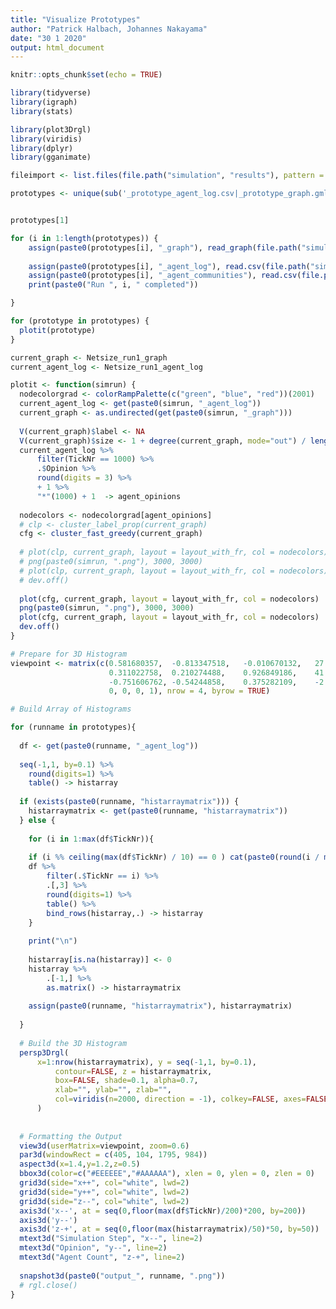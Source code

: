 ```yaml
---
title: "Visualize Prototypes"
author: "Patrick Halbach, Johannes Nakayama"
date: "30 1 2020"
output: html_document
---
```


```r
knitr::opts_chunk$set(echo = TRUE)

library(tidyverse)
library(igraph)
library(stats)

library(plot3Drgl)
library(viridis)
library(dplyr)
library(gganimate)
```


```r
fileimport <- list.files(file.path("simulation", "results"), pattern = ".csv|.gml")

prototypes <- unique(sub('_prototype_agent_log.csv|_prototype_graph.gml|_prototype_agent_communities.csv', '', fileimport))


prototypes[1]

for (i in 1:length(prototypes)) {
    assign(paste0(prototypes[i], "_graph"), read_graph(file.path("simulation","results", paste0(prototypes[i], "_prototype_graph.gml")), format = "gml"))
  
    assign(paste0(prototypes[i], "_agent_log"), read.csv(file.path("simulation", "results", paste0(prototypes[i], "_prototype_agent_log.csv"))))
    assign(paste0(prototypes[i], "_agent_communities"), read.csv(file.path("simulation", "results", paste0(prototypes[i], "_prototype_agent_communities.csv"))))
    print(paste0("Run ", i, " completed"))

}

for (prototype in prototypes) {
  plotit(prototype)
}

current_graph <- Netsize_run1_graph
current_agent_log <- Netsize_run1_agent_log


```

```r
plotit <- function(simrun) {
  nodecolorgrad <- colorRampPalette(c("green", "blue", "red"))(2001)
  current_agent_log <- get(paste0(simrun, "_agent_log"))
  current_graph <- as.undirected(get(paste0(simrun, "_graph")))
  
  V(current_graph)$label <- NA
  V(current_graph)$size <- 1 + degree(current_graph, mode="out") / length(V(current_graph)) * 30
  current_agent_log %>% 
      filter(TickNr == 1000) %>% 
      .$Opinion %>% 
      round(digits = 3) %>% 
      + 1 %>% 
      "*"(1000) + 1  -> agent_opinions
  
  nodecolors <- nodecolorgrad[agent_opinions]
  # clp <- cluster_label_prop(current_graph)
  cfg <- cluster_fast_greedy(current_graph)
  
  # plot(clp, current_graph, layout = layout_with_fr, col = nodecolors)
  # png(paste0(simrun, ".png"), 3000, 3000)
  # plot(clp, current_graph, layout = layout_with_fr, col = nodecolors)
  # dev.off()
  
  plot(cfg, current_graph, layout = layout_with_fr, col = nodecolors)
  png(paste0(simrun, ".png"), 3000, 3000)
  plot(cfg, current_graph, layout = layout_with_fr, col = nodecolors)
  dev.off()
}

```

```r

# Prepare for 3D Histogram
viewpoint <- matrix(c(0.581680357,	-0.813347518,	-0.010670132,	27.88446792,
                      0.311022758,	0.210274488,	0.926849186,	41.81242048,
                      -0.751606762,	-0.54244858,	0.375282109,	-2.694485856,
                      0, 0, 0, 1), nrow = 4, byrow = TRUE)

# Build Array of Histograms

for (runname in prototypes){
  
  df <- get(paste0(runname, "_agent_log"))
  
  seq(-1,1, by=0.1) %>%
    round(digits=1) %>%
    table() -> histarray
  
  if (exists(paste0(runname, "histarraymatrix"))) {
    histarraymatrix <- get(paste0(runname, "histarraymatrix"))
  } else {
    
    for (i in 1:max(df$TickNr)){
    
    if (i %% ceiling(max(df$TickNr) / 10) == 0 ) cat(paste0(round(i / max(df$TickNr) * 100), '% --- '))
    df %>%
        filter(.$TickNr == i) %>%
        .[,3] %>%
        round(digits=1) %>%
        table() %>%
        bind_rows(histarray,.) -> histarray
    }
    
    print("\n")
  
    histarray[is.na(histarray)] <- 0
    histarray %>%
        .[-1,] %>%
        as.matrix() -> histarraymatrix
    
    assign(paste0(runname, "histarraymatrix"), histarraymatrix)
    
  }
  
  # Build the 3D Histogram
  persp3Drgl(
      x=1:nrow(histarraymatrix), y = seq(-1,1, by=0.1),
          contour=FALSE, z = histarraymatrix,
          box=FALSE, shade=0.1, alpha=0.7,
          xlab="", ylab="", zlab="",
          col=viridis(n=2000, direction = -1), colkey=FALSE, axes=FALSE
      )
  
  
  # Formatting the Output
  view3d(userMatrix=viewpoint, zoom=0.6)
  par3d(windowRect = c(405, 104, 1795, 984))
  aspect3d(x=1.4,y=1.2,z=0.5)
  bbox3d(color=c("#EEEEEE","#AAAAAA"), xlen = 0, ylen = 0, zlen = 0)
  grid3d(side="x++", col="white", lwd=2)
  grid3d(side="y++", col="white", lwd=2)
  grid3d(side="z--", col="white", lwd=2)
  axis3d('x--', at = seq(0,floor(max(df$TickNr)/200)*200, by=200))
  axis3d('y--')
  axis3d('z-+', at = seq(0,floor(max(histarraymatrix)/50)*50, by=50))
  mtext3d("Simulation Step", "x--", line=2)
  mtext3d("Opinion", "y--", line=2)
  mtext3d("Agent Count", "z-+", line=2)
  
  snapshot3d(paste0("output_", runname, ".png"))
  # rgl.close()
}


```

